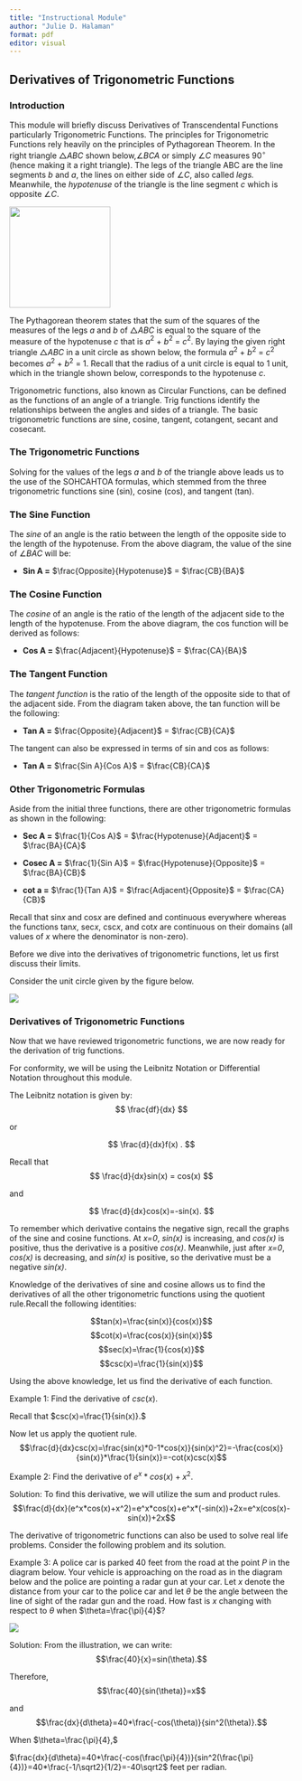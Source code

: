 ```yaml
---
title: "Instructional Module"
author: "Julie D. Halaman"
format: pdf
editor: visual
---
```


## Derivatives of Trigonometric Functions

### Introduction

This module will briefly discuss Derivatives of Transcendental Functions particularly Trigonometric Functions. The principles for Trigonometric Functions rely heavily on the principles of Pythagorean Theorem. In the right triangle $\triangle ABC$ shown below,$\angle BCA$ or simply $\angle C$ measures 90$^{\circ}$ (hence making it a right triangle). The legs of the triangle ABC are the line segments *b* and *a*, the lines on either side of $\angle C$, also called *legs.* Meanwhile, the *hypotenuse* of the triangle is the line segment *c* which is opposite $\angle C$.

![](https://homework.study.com/cimages/multimages/16/resize-1612330746441729655figure12489830288820634925.png){fig-align="center" width="179"}

The Pythagorean theorem states that the sum of the squares of the measures of the legs *a* and *b* of $\triangle ABC$ is equal to the square of the measure of the hypotenuse *c* that is *a*$^{2}$ + *b*$^{2}$ = *c*$^{2}$. By laying the given right triangle $\triangle ABC$ in a unit circle as shown below, the formula *a*$^{2}$ + *b*$^{2}$ = *c*$^{2}$ becomes *a*$^{2}$ + *b*$^{2}$ = 1. Recall that the radius of a unit circle is equal to 1 unit, which in the triangle shown below, corresponds to the hypotenuse *c*.

Trigonometric functions, also known as Circular Functions, can be defined as the functions of an angle of a triangle. Trig functions identify the relationships between the angles and sides of a triangle. The basic trigonometric functions are sine, cosine, tangent, cotangent, secant and cosecant.

### The Trigonometric Functions

Solving for the values of the legs *a* and *b* of the triangle above leads us to the use of the SOHCAHTOA formulas, which stemmed from the three trigonometric functions sine (sin), cosine (cos), and tangent (tan).

### The Sine Function

The *sine* of an angle is the ratio between the length of the opposite side to the length of the hypotenuse. From the above diagram, the value of the sine of $\angle BAC$ will be:

-   **Sin A =** $\frac{Opposite}{Hypotenuse}$ = $\frac{CB}{BA}$

### The Cosine Function

The *cosine* of an angle is the ratio of the length of the adjacent side to the length of the hypotenuse. From the above diagram, the cos function will be derived as follows:

-   **Cos A =** $\frac{Adjacent}{Hypotenuse}$ = $\frac{CA}{BA}$

### The Tangent Function

The *tangent function* is the ratio of the length of the opposite side to that of the adjacent side. From the diagram taken above, the tan function will be the following:

-   **Tan A =** $\frac{Opposite}{Adjacent}$ = $\frac{CB}{CA}$

The tangent can also be expressed in terms of sin and cos as follows:

-   **Tan A =** $\frac{Sin A}{Cos A}$ = $\frac{CB}{CA}$

### Other Trigonometric Formulas

Aside from the initial three functions, there are other trigonometric formulas as shown in the following:

-   **Sec A =** $\frac{1}{Cos A}$ = $\frac{Hypotenuse}{Adjacent}$ = $\frac{BA}{CA}$

-   **Cosec A =** $\frac{1}{Sin A}$ = $\frac{Hypotenuse}{Opposite}$ = $\frac{BA}{CB}$

-   **cot a =** $\frac{1}{Tan A}$ = $\frac{Adjacent}{Opposite}$ = $\frac{CA}{CB}$

Recall that sin*x* and cos*x* are defined and continuous everywhere whereas the functions tan*x*, sec*x*, csc*x*, and cot*x* are continuous on their domains (all values of *x* where the denominator is non-zero).

Before we dive into the derivatives of trigonometric functions, let us first discuss their limits.

Consider the unit circle given by the figure below.

![](clipboard-2032292710.png){fig-align="center"}

### Derivatives of Trigonometric Functions

Now that we have reviewed trigonometric functions, we are now ready for the derivation of trig functions.

For conformity, we will be using the Leibnitz Notation or Differential Notation throughout this module.

The Leibnitz notation is given by: $$
\frac{df}{dx}
$$

or

$$
\frac{d}{dx}f(x) .
$$

Recall that $$
\frac{d}{dx}sin(x) = cos(x)
$$

and

$$
 \frac{d}{dx}cos(x)=-sin(x).
 $$

To remember which derivative contains the negative sign, recall the graphs of the sine and cosine functions. At *x=0*, *sin(x)* is increasing, and *cos(x)* is positive, thus the derivative is a positive *cos(x)*. Meanwhile, just after *x=0*, *cos(x)* is decreasing, and *sin(x)* is positive, so the derivative must be a negative *sin(x)*.

Knowledge of the derivatives of sine and cosine allows us to find the derivatives of all the other trigonometric functions using the quotient rule.Recall the following identities:

$$tan(x)=\frac{sin(x)}{cos(x)}$$ $$cot(x)=\frac{cos(x)}{sin(x)}$$ $$sec(x)=\frac{1}{cos(x)}$$ $$csc(x)=\frac{1}{sin(x)}$$

Using the above knowledge, let us find the derivative of each function.

Example 1: Find the derivative of $csc(x).$

Recall that $csc(x)=\frac{1}{sin(x)}.$

Now let us apply the quotient rule. $$\frac{d}{dx}csc(x)=\frac{sin(x)*0-1*cos(x)}{sin(x)^2}=-\frac{cos(x)}{sin(x)}*\frac{1}{sin(x)}=-cot(x)csc(x)$$

Example 2: Find the derivative of $e^x*cos(x)+x^2.$

Solution: To find this derivative, we will utilize the sum and product rules. $$\frac{d}{dx}(e^x*cos(x)+x^2)=e^x*cos(x)+e^x*(-sin(x))+2x=e^x(cos(x)-sin(x))+2x$$

The derivative of trigonometric functions can also be used to solve real life problems. Consider the following problem and its solution.

Example 3: A police car is parked 40 feet from the road at the point *P* in the diagram below. Your vehicle is approaching on the road as in the diagram below and the police are pointing a radar gun at your car. Let *x* denote the distance from your car to the police car and let $\theta$ be the angle between the line of sight of the radar gun and the road. How fast is *x* changing with respect to $\theta$ when $\theta=\frac{\pi}{4}$?

![](images/Example%203%20Image.png){fig-align="center"}

Solution: From the illustration, we can write: $$\frac{40}{x}=sin(\theta).$$

Therefore, $$\frac{40}{sin(\theta)}=x$$

and $$\frac{dx}{d\theta}=40*\frac{-cos(\theta)}{sin^2(\theta)}.$$

When $\theta=\frac{\pi}{4},$

$\frac{dx}{d\theta}=40*\frac{-cos(\frac{\pi}{4})}{sin^2(\frac{\pi}{4})}=40*\frac{-1/\sqrt2}{1/2}=-40\sqrt2$ feet per radian.
